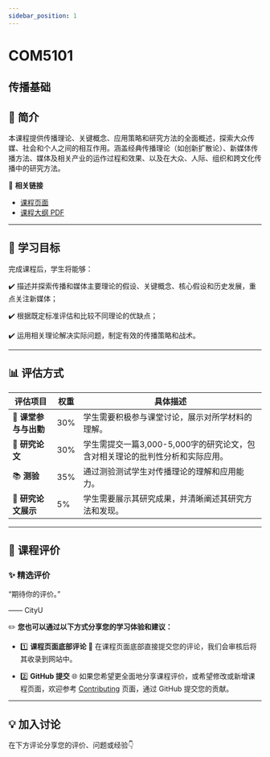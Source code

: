 ```yaml
---
sidebar_position: 1
---
```


# COM5101
## 传播基础

## **📘 简介**
本课程提供传播理论、关键概念、应用策略和研究方法的全面概述，探索大众传媒、社会和个人之间的相互作用。涵盖经典传播理论（如创新扩散论）、新媒体传播方法、媒体及相关产业的运作过程和效果、以及在大众、人际、组织和跨文化传播中的研究方法。

🔗 **相关链接**
- [课程页面](https://www.cityu.edu.hk/catalogue/pg/202425/course/COM5101.htm)
- [课程大纲 PDF](https://www.cityu.edu.hk/catalogue/pg/202425/course/COM5101.pdf)

---

## **🎯 学习目标**

完成课程后，学生将能够：

✔️ 描述并探索传播和媒体主要理论的假设、关键概念、核心假设和历史发展，重点关注新媒体；

✔️ 根据既定标准评估和比较不同理论的优缺点；

✔️ 运用相关理论解决实际问题，制定有效的传播策略和战术。

---

## **📊 评估方式**

| **评估项目**          | **权重** | **具体描述**                                                                                       |
|----------------------|---------|---------------------------------------------------------------------------------------------------|
| 📝 **课堂参与与出勤**   | 30%     | 学生需要积极参与课堂讨论，展示对所学材料的理解。                                                        |
| 📑 **研究论文**        | 30%     | 学生需提交一篇3,000-5,000字的研究论文，包含对相关理论的批判性分析和实际应用。                              |
| 📚 **测验**            | 35%     | 通过测验测试学生对传播理论的理解和应用能力。                                                           |
| 🎤 **研究论文展示**     | 5%      | 学生需要展示其研究成果，并清晰阐述其研究方法和发现。                                                   |

---

## **💬 课程评价**

### ✨ **精选评价**
<div className={commentStyles.commentBox}>
    <p className={commentStyles.commentText}>
        “期待你的评价。”
    </p>
    <p className={commentStyles.commentAuthor}>—— CityU</p>
</div>

✏️ **您也可以通过以下方式分享您的学习体验和建议：**

- 1️⃣ **课程页面底部评论**
💬 在课程页面底部直接提交您的评论，我们会审核后将其收录到网站中。

- 2️⃣ **GitHub 提交**
🌐 如果您希望更全面地分享课程评价，或希望修改或新增课程页面，欢迎参考 [Contributing](/contributing) 页面，通过 GitHub 提交您的贡献。

---

## **💡 加入讨论**

在下方评论分享您的评价、问题或经验👇
<Utterances />
